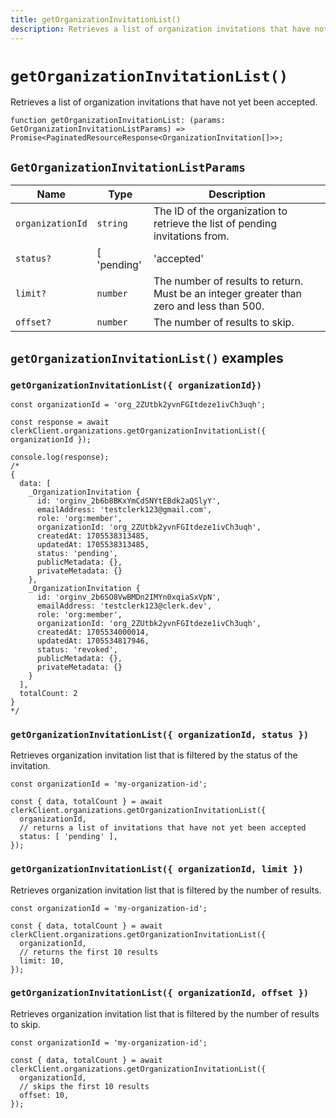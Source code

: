 ```yaml
---
title: getOrganizationInvitationList()
description: Retrieves a list of organization invitations that have not yet been accepted.
---
```


# `getOrganizationInvitationList()`

Retrieves a list of organization invitations that have not yet been accepted.

```tsx
function getOrganizationInvitationList: (params: GetOrganizationInvitationListParams) => Promise<PaginatedResourceResponse<OrganizationInvitation[]>>;
```

## `GetOrganizationInvitationListParams`

| Name | Type | Description |
| --- | --- | --- |
| `organizationId` | `string` | The ID of the organization to retrieve the list of pending invitations from. |
| `status?` | [ 'pending' | 'accepted' | 'status' ] | Filters the list of invitations by status. |
| `limit?` | `number` | The number of results to return. Must be an integer greater than zero and less than 500. |
| `offset?` | `number` | The number of results to skip. |

## `getOrganizationInvitationList()` examples

### `getOrganizationInvitationList({ organizationId})`

```tsx
const organizationId = 'org_2ZUtbk2yvnFGItdeze1ivCh3uqh';

const response = await clerkClient.organizations.getOrganizationInvitationList({ organizationId });

console.log(response);
/*
{
  data: [
    _OrganizationInvitation {
      id: 'orginv_2b6b8BKxYmCdSNYtEBdk2aQSlyY',
      emailAddress: 'testclerk123@gmail.com',
      role: 'org:member',
      organizationId: 'org_2ZUtbk2yvnFGItdeze1ivCh3uqh',
      createdAt: 1705538313485,
      updatedAt: 1705538313485,
      status: 'pending',
      publicMetadata: {},
      privateMetadata: {}
    },
    _OrganizationInvitation {
      id: 'orginv_2b6SO8VwBMDn2IMYn0xqiaSxVpN',
      emailAddress: 'testclerk123@clerk.dev',
      role: 'org:member',
      organizationId: 'org_2ZUtbk2yvnFGItdeze1ivCh3uqh',
      createdAt: 1705534000014,
      updatedAt: 1705534817946,
      status: 'revoked',
      publicMetadata: {},
      privateMetadata: {}
    }
  ],
  totalCount: 2
}
*/
```

### `getOrganizationInvitationList({ organizationId, status })`

Retrieves organization invitation list that is filtered by the status of the invitation.

```tsx
const organizationId = 'my-organization-id';

const { data, totalCount } = await clerkClient.organizations.getOrganizationInvitationList({
  organizationId,
  // returns a list of invitations that have not yet been accepted
  status: [ 'pending' ],
});
```

### `getOrganizationInvitationList({ organizationId, limit })`

Retrieves organization invitation list that is filtered by the number of results.

```tsx
const organizationId = 'my-organization-id';

const { data, totalCount } = await clerkClient.organizations.getOrganizationInvitationList({
  organizationId,
  // returns the first 10 results
  limit: 10,
});
```

### `getOrganizationInvitationList({ organizationId, offset })`

Retrieves organization invitation list that is filtered by the number of results to skip.

```tsx
const organizationId = 'my-organization-id';

const { data, totalCount } = await clerkClient.organizations.getOrganizationInvitationList({
  organizationId,
  // skips the first 10 results
  offset: 10,
});
```